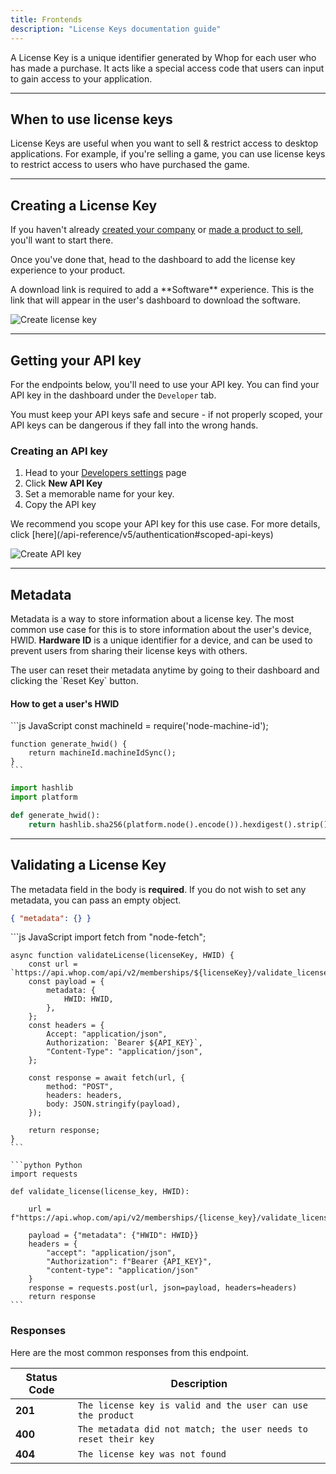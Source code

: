 ```yaml
---
title: Frontends
description: "License Keys documentation guide"
---
```


A License Key is a unique identifier generated by Whop for each user who has made a purchase. It acts like a special access code that users can input to gain access to your application.

---

## When to use license keys

License Keys are useful when you want to sell & restrict access to desktop applications. For example, if you're selling a game, you can use license keys to restrict access to users who have purchased the game.

---

## Creating a License Key

If you haven't already [created your company](https://docs.whop.com/creating-company) or [made a product to sell](https://docs.whop.com/creating-company#creating-your-first-product), you'll want to start there.

Once you've done that, head to the dashboard to add the license key experience to your product.

<Warning>
  A download link is required to add a **Software** experience. This is the link
  that will appear in the user's dashboard to download the software.
</Warning>

![Create license key](https://dev-docs-weld.vercel.app/newsoftware.gif)

---

## Getting your API key

For the endpoints below, you'll need to use your API key. You can find your API key in the dashboard under the `Developer` tab.

<Warning>
  You must keep your API keys safe and secure - if not properly scoped, your API
  keys can be dangerous if they fall into the wrong hands.
</Warning>

### Creating an API key

1. Head to your [Developers settings](https://dash.whop.com/settings/developer) page
2. Click **New API Key**
3. Set a memorable name for your key.
4. Copy the API key

<Note>
  We recommend you scope your API key for this use case. For more details, click
  [here](/api-reference/v5/authentication#scoped-api-keys)

</Note>

![Create API key](https://dev-docs-weld.vercel.app/newapikey.gif)

---

## Metadata

Metadata is a way to store information about a license key. The most common use case for this is to store information about the user's device, HWID. **Hardware ID** is a unique identifier for a device, and can be used to prevent users from sharing their license keys with others.

<Warning>
  The user can reset their metadata anytime by going to their dashboard and
  clicking the `Reset Key` button.
</Warning>

#### How to get a user's HWID

<CodeGroup>
    ```js JavaScript
    const machineId = require('node-machine-id');

    function generate_hwid() {
        return machineId.machineIdSync();
    }
    ```

```python Python
import hashlib
import platform

def generate_hwid():
    return hashlib.sha256(platform.node().encode()).hexdigest().strip()
```

</CodeGroup>

---

## Validating a License Key

The metadata field in the body is **required**. If you do not wish to set any metadata, you can pass an empty object.

```json
{ "metadata": {} }
```

<CodeGroup>
    ```js JavaScript
    import fetch from "node-fetch";

    async function validateLicense(licenseKey, HWID) {
        const url = `https://api.whop.com/api/v2/memberships/${licenseKey}/validate_license`;
        const payload = {
            metadata: {
                HWID: HWID,
            },
        };
        const headers = {
            Accept: "application/json",
            Authorization: `Bearer ${API_KEY}`,
            "Content-Type": "application/json",
        };

        const response = await fetch(url, {
            method: "POST",
            headers: headers,
            body: JSON.stringify(payload),
        });

        return response;
    }
    ```

    ```python Python
    import requests

    def validate_license(license_key, HWID):

        url = f"https://api.whop.com/api/v2/memberships/{license_key}/validate_license"

        payload = {"metadata": {"HWID": HWID}}
        headers = {
            "accept": "application/json",
            "Authorization": f"Bearer {API_KEY}",
            "content-type": "application/json"
        }
        response = requests.post(url, json=payload, headers=headers)
        return response
    ```

</CodeGroup>

### Responses

Here are the most common responses from this endpoint.

| Status Code | Description                                                     |
| ----------- | --------------------------------------------------------------- |
| **201**     | `The license key is valid and the user can use the product`     |
| **400**     | `The metadata did not match; the user needs to reset their key` |
| **404**     | `The license key was not found     `                            |
